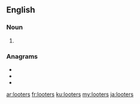 ==English==

===Noun===
{{head|en|noun plural form}}

# {{plural of|looter|lang=en}}

===Anagrams===
* {{l|en|retools}}
* {{l|en|rootles}}
* {{l|en|toolers}}

[[ar:looters]]
[[fr:looters]]
[[ku:looters]]
[[my:looters]]
[[ja:looters]]